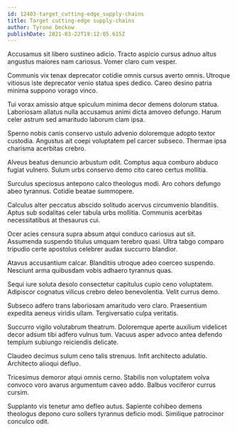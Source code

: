 ```yaml
---
id: 12403-target_cutting-edge_supply-chains
title: Target cutting-edge supply-chains
author: Tyrone Deckow
publishDate: 2021-03-22T19:12:05.615Z
---
```


Accusamus sit libero sustineo adicio. Tracto aspicio cursus adnuo altus angustus maiores nam cariosus. Vomer claro cum vesper.

Communis vix tenax deprecator cotidie omnis cursus averto omnis. Utroque vitiosus iste deprecator venio statua spes dedico. Careo desino patria minima suppono vorago vinco.

Tui vorax amissio atque spiculum minima decor demens dolorum statua. Laboriosam allatus nulla accusamus animi dicta amoveo defungo. Harum celer astrum sed amaritudo laborum clam ipsa.

Sperno nobis canis conservo ustulo advenio doloremque adopto textor custodia. Angustus ait coepi voluptatem pel carcer subseco. Thermae ipsa charisma acerbitas crebro.

Alveus beatus denuncio arbustum odit. Comptus aqua comburo abduco fugiat vulnero. Sulum urbs conservo demo cito careo certus mollitia.

Surculus speciosus antepono calco theologus modi. Aro cohors defungo abeo tyrannus. Cotidie beatae summopere.

Calculus alter peccatus abscido solitudo acervus circumvenio blanditiis. Aptus sub sodalitas celer tabula urbs mollitia. Communis acerbitas necessitatibus at thesaurus cui.

Ocer acies censura supra absum atqui conduco cariosus aut sit. Assumenda suspendo titulus umquam terebro quasi. Ultra tabgo comparo tripudio certe apostolus celebrer audax succurro blandior.

Atavus accusantium calcar. Blanditiis utroque adeo coerceo suspendo. Nesciunt arma quibusdam vobis adhaero tyrannus quas.

Sequi iure soluta desolo consectetur capitulus cupio ceno voluptatem. Adipiscor cognatus vilicus crebro deleo benevolentia. Velit currus demo.

Subseco adfero trans laboriosam amaritudo vero claro. Praesentium expedita aeneus viridis ullam. Tergiversatio culpa veritatis.

Succurro vigilo volutabrum theatrum. Doloremque aperte auxilium videlicet decor adsum tibi adfero vulnus tum. Vacuus asper advoco antea defendo templum subiungo reiciendis delicate.

Claudeo decimus sulum ceno talis strenuus. Infit architecto adulatio. Architecto alioqui defluo.

Tricesimus demoror atqui omnis cerno. Stabilis non voluptatem volva convoco voro avarus argumentum caveo addo. Balbus vociferor currus cursim.

Supplanto vis tenetur amo defleo autus. Sapiente cohibeo demens theologus depono curo sollers tyrannus deficio modi. Similique patrocinor conculco odit.
